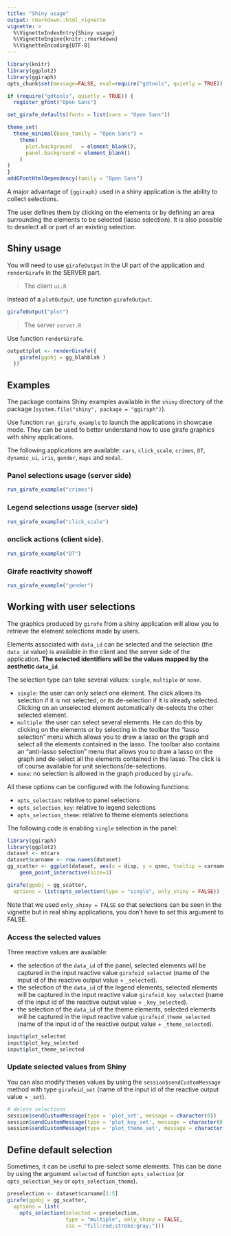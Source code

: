 ```yaml
---
title: "Shiny usage"
output: rmarkdown::html_vignette
vignette: >
  %\VignetteIndexEntry{Shiny usage}
  %\VignetteEngine{knitr::rmarkdown}
  %\VignetteEncoding{UTF-8}
---
```



```r
library(knitr)
library(ggplot2)
library(ggiraph)
opts_chunk$set(message=FALSE, eval=require("gdtools", quietly = TRUE))
```

```r
if (require("gdtools", quietly = TRUE)) {
  register_gfont("Open Sans")

set_girafe_defaults(fonts = list(sans = "Open Sans"))

theme_set(
  theme_minimal(base_family = "Open Sans") +
    theme(
      plot.background	= element_blank(),
      panel.background = element_blank()
    )
)
}
addGFontHtmlDependency(family = "Open Sans")
```

A major advantage of `{ggiraph}` used in a shiny application is the ability to
collect selections.

The user defines them by clicking on the elements or by defining an area
surrounding the elements to be selected (lasso selection). It is also possible
to deselect all or part of an existing selection.

## Shiny usage 

You will need to use `girafeOutput` in the UI part of the application and 
`renderGirafe` in the SERVER part.

> The client `ui.R`

Instead of a `plotOutput`, use function `girafeOutput`. 

```r
girafeOutput("plot")
```

> The server `server.R`

Use function `renderGirafe`.

```r
output$plot <- renderGirafe({
    girafe(ggobj = gg_blahblah )
  })
```

## Examples

The package contains Shiny examples available in the `shiny` 
directory of the package (`system.file("shiny", package = "ggiraph")`).

Use function `run_girafe_example` to launch the applications 
in showcase mode. They can be used to better understand how 
to use girafe graphics with shiny applications. 

The following applications are available: `cars`, `click_scale`, 
`crimes`, `DT`, `dynamic_ui`, `iris`, `gender`, `maps` and `modal`.

### Panel selections usage (server side)

```r
run_girafe_example("crimes")
```

### Legend selections usage (server side)

```r
run_girafe_example("click_scale")
```

### onclick actions (client side).

```r
run_girafe_example("DT")
```

### Girafe reactivity showoff

```r
run_girafe_example("gender")
```

## Working with user selections

The graphics produced by `girafe` from a shiny application will allow you to
retrieve the element selections made by users.

Elements associated with `data_id` can be selected and the selection (the
`data_id` value) is available in the client and the server side of the
application. **The selected identifiers will be the values mapped by the
aesthetic `data_id`**.

The selection type can take several values: `single`, `multiple` or `none`. 

- `single`: the user can only select one element. The click allows its
selection if it is not selected, or its de-selection if it is already
selected. Clicking on an unselected element automatically de-selects the
other selected element.
- `multiple`: the user can select several elements. He can do this by clicking
on the elements or by selecting in the toolbar the "lasso selection" menu
which allows you to draw a lasso on the graph and select all the elements
contained in the lasso. The toolbar also contains an "anti-lasso selection"
menu that allows you to draw a lasso on the graph and de-select all the
elements contained in the lasso. The click is of course available for unit
selections/de-selections.
- `none`: no selection is allowed in the graph produced by `girafe`.

All these options can be configured with the following functions:

- `opts_selection`: relative to panel selections
- `opts_selection_key`: relative to legend selections
- `opts_selection_theme`: relative to theme elements selections

The following code is enabling `single` selection in the panel:

```r
library(ggiraph)
library(ggplot2)
dataset <- mtcars
dataset$carname <- row.names(dataset)
gg_scatter <- ggplot(dataset, aes(x = disp, y = qsec, tooltip = carname, data_id = carname, color= wt) ) + 
	geom_point_interactive(size=3)

girafe(ggobj = gg_scatter, 
  options = list(opts_selection(type = "single", only_shiny = FALSE)) )
```

Note that we used `only_shiny = FALSE` so that selections can be seen 
in the vignette but in real shiny applications, you don't have to set this 
argument to FALSE.

### Access the selected values

Three reactive values are available: 

- the selection of the `data_id` of the panel, selected elements will be
captured in the input reactive value `girafeid_selected` (name of the input
id of the reactive output value + `_selected`).
- the selection of the `data_id` of the legend elements, selected elements
will be captured in the input reactive value `girafeid_key_selected` (name
of the input id of the reactive output value + `_key_selected`).
- the selection of the `data_id` of the theme elements, selected elements will
be captured in the input reactive value `girafeid_theme_selected` (name of
the input id of the reactive output value + `_theme_selected`).

```r
input$plot_selected
input$plot_key_selected
input$plot_theme_selected
```

### Update selected values from Shiny 

You can also modify theses values by using the `session$sendCustomMessage`
method with type `girafeid_set` (name of the input id of the reactive output
value + `_set`).

```r
# delete selections
session$sendCustomMessage(type = 'plot_set', message = character(0))
session$sendCustomMessage(type = 'plot_key_set', message = character(0))
session$sendCustomMessage(type = 'plot_theme_set', message = character(0))
```

## Define default selection

Sometimes, it can be useful to pre-select some elements. This can be done by
using the argument `selected` of function `opts_selection` (or
`opts_selection_key` or `opts_selection_theme`).

```r
preselection <- dataset$carname[1:5]
girafe(ggobj = gg_scatter, 
  options = list(
    opts_selection(selected = preselection,
                   type = "multiple", only_shiny = FALSE,
                   css = "fill:red;stroke:gray;")))
```




